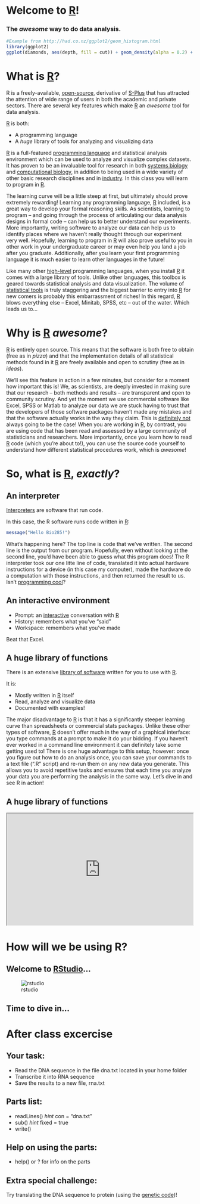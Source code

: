 # Welcome to [R][]!

### The *awesome* way to do data analysis.

``` r
#Example from http://had.co.nz/ggplot2/geom_histogram.html
library(ggplot2)
ggplot(diamonds, aes(depth, fill = cut)) + geom_density(alpha = 0.2) + xlim(55, 70)
````

# What is [R][]?

R is a freely-available, [open-source](http://en.wikipedia.org/wiki/Open_source), derivative of [S-Plus](http://en.wikipedia.org/wiki/S-PLUS) that has attracted the attention of wide range of users in both the academic and private sectors.  There are several key features which make [R](http://www.r-project.org) an *awesome* tool for data analysis.  

[R][] is both:

* A programming language
* A *huge* library of tools for analyzing and visualizing data

[R][] is a full-featured [programming language](http://en.wikipedia.org/wiki/R_Project) and statistical analysis environment which can be used to analyze and visualize complex datasets.  It has proven to be an invaluable tool for research in both [systems biology](http://en.wikipedia.org/wiki/Systems_biology) and [computational biology](http://en.wikipedia.org/wiki/Computational_biology), in addition to being used in a wide variety of other basic research disciplines and in [industry](http://www.dataspora.com/2009/02/predictive-analytics-using-r/).  In this class you will learn to program in [R][].  

The learning curve will be a little steep at first, but ultimately should prove extremely rewarding!  Learning any programming language, [R][] included, is a great way to develop your formal reasoning skills.  As scientists, learning to program -- and going through the process of articulating our data analysis designs in formal code -- can help us to better understand our experiments.  More importantly, writing software to analyze our data can help us to identify places where we haven't really thought through our experiment very well.  Hopefully, learning to program in [R][] will also prove useful to you in other work in your undergraduate career or may even help you land a job after you graduate.  Additionally, after you learn your first programming language it is much easier to learn other languages in the future!

Like many other [high-level](http://en.wikipedia.org/wiki/High-level_programming_language) programming languages, when you install [R][] it comes with a large library of tools.  Unlike other languages, this toolbox is geared towards statistical analysis and data visualization.  The volume of [statistical tools](http://cran.r-project.org/web/packages/available_packages_by_name.html) is truly staggering and the biggest barrier to entry into [R][] for new comers is probably this embarrassment of riches!  In this regard, [R][] blows everything else -- Excel, Minitab, SPSS, etc -- out of the water.  Which leads us to...

# Why is [R][] *awesome*?

[R][] is entirely open source.  This means that the software is both free to obtain (free as in *pizza*) and that the implementation details of all statistical methods found in it [R](http://www.r-project.org) are freely available and open to scrutiny (free as in *ideas*).  

We’ll see this feature in action in a few minutes, but consider for a moment how important this is!  We, as scientists, are deeply invested in making sure that our research – both methods and results – are transparent and open to community scrutiny.  And yet the moment we use commercial software like Excel, SPSS or Matlab to analyze our data we are stuck having to trust that the developers of those software packages haven’t made any mistakes and that the software actually works in the way they claim.  This is [definitely not](http://www.sciencedirect.com/science/article/pii/S0167947308001618) always going to be the case!  When you are working in [R][], by contrast, you are using code that has been read and assessed by a large community of statisticians and researchers.  More importantly, once you learn how to read [R][] code (which you’re about to!), you can use the source code yourself to understand how different statistical procedures work, which is *awesome*!

# So, what is [R][], *exactly*?

## An interpreter

[Interpreters][interpreter] are software that run code.

In this case, the R software runs code written in [R][]:

``` r
message("Hello Bio285!")
````

What's happening here?  The top line is code that we've written.  The second line is the output from our program.  Hopefully, even without looking at the second line, you'd have been able to guess what this program does!  The R interpreter took our one litte line of code, translated it into actual hardware instructions for a device (in this case my computer), made the hardware do a computation with those instructions, and then returned the result to us.  Isn't [programming cool](http://xkcd.com/353/)?

## An interactive environment

* Prompt: an [interactive](http://en.wikipedia.org/wiki/REPL) conversation with [R][]
* History: remembers what you've "said"
* Workspace: remembers what you've made

Beat that Excel.

## A huge library of functions

There is an extensive [library of software](http://cran.r-project.org/web/views/) written for you to use with [R]. 

It is:

* Mostly written in [R][] itself
* Read, analyze and visualize data
* Documented with examples!

The major disadvantage to [R][] is that it has a significantly steeper learning curve than spreadsheets or commercial stats packages.  Unlike these other types of software, [R][] doesn't offer much in the way of a graphical interface:  you type commands at a prompt to make it do your bidding.  If you haven't ever worked in a command line environment it can definitely take some getting used to!  There is one huge advantage to this setup, however:  once you figure out how to do an analysis once, you can save your commands to a text file (".R" script) and re-run them on any new data you generate.  This allows you to avoid repetitive tasks and ensures that each time you analyze your data you are performing the analysis in the same way.  Let's dive in and see R in action!

## A huge library of functions

<iframe src="http://cran.r-project.org/web/views/" width="500" height="300">  
  <p>Your browser does not support iframes.</p>  
</iframe>

# How will we be using R?

## Welcome to [RStudio](http://rna.wlu.edu/r)...

![rstudio](http://rstudio.org/images/screenshots/rstudio-windows.png)

## Time to dive in...

# After class excercise

## Your task:

* Read the DNA sequence in the file dna.txt located in your home folder
* Transcribe it into RNA sequence
* Save the results to a new file, rna.txt

## Parts list:

* readLines() *hint* con = "dna.txt"
* sub() *hint* fixed = true
* write()

## Help on using the parts:

* help() or ? for info on the parts

## Extra special challenge:

Try translating the DNA sequence to protein (using the [genetic code](http://en.wikipedia.org/wiki/Genetic_code))!

[R]:  http://www.r-project.org/   "R Project homepage"
[interpreter]:  http://en.wikipedia.org/wiki/Interpreter_(computing)
